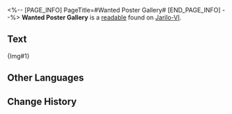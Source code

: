 <%-- [PAGE_INFO]
PageTitle=#Wanted Poster Gallery#
[END_PAGE_INFO] --%>
{{Readable Infobox
|id           = 173
|partIds      = 190371
|title        = 
|image        = Item Jarilo-VI Readable 2.png
|world        = Jarilo-VI
|parts        = 1
|author       = <!--to be added-->
|description  = You have collected all the wanted posters of you in Belobog. The price on your head is not that high, but congratulations anyway!
|part1        = Wanted Poster Gallery
|source1      = {{cx|Source missing}}
|characters   = 
|factions     = 
}}
'''Wanted Poster Gallery''' is a [[readable]] found on [[Jarilo-VI]].
<!--
==Location==
{{Map Embed|<map name>|<marker id>}}
-->
==Text==
{Img#1}

<!--
==Trivia==
* 
-->
==Other Languages==
{{Other Languages
|en   = Wanted Poster Gallery
|zhs  = 通缉令纪念册
|zht  = 通緝令紀念冊
|ja   = 指名手配記念アルバム
|ko   = 지명수배령 기념집
|es   = Libro conmemorativo de órdenes de arresto
|fr   = Galerie d'avis de recherche
|ru   = Собрание розыскных плакатов
|th   = หนังสือรวมประกาศจับ
|vi   = Sổ Lưu Niệm Lệnh Truy Nã
|de   = Gedenkbuch für Haftbefehle
|id   = Galeri Perintah Penangkapan
|pt   = Galeria de Cartazes de Procurado
}}

==Change History==
{{Change History|1.0}}